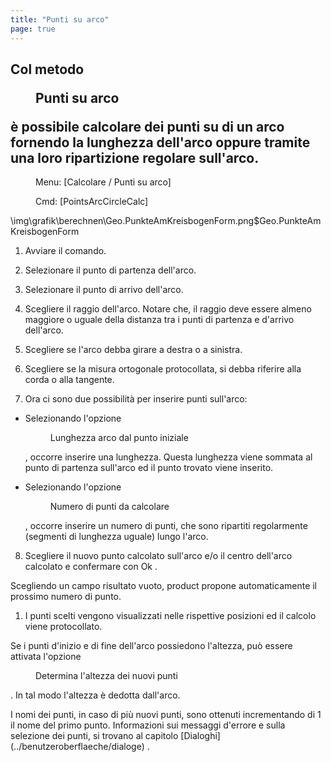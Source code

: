 ```yaml
---
title: "Punti su arco"
page: true
---
```

## Col metodo  <Menu>Punti su arco</Menu>  &#232; possibile calcolare dei punti su di un arco fornendo la lunghezza dell&#39;arco oppure tramite una loro ripartizione regolare sull&#39;arco.
 <Menu> Menu: [Calcolare / Punti su arco] </Menu> 
 <Menu> Cmd: [PointsArcCircleCalc] </Menu><Image>\img\grafik\berechnen\Geo.PunkteAmKreisbogenForm.png$Geo.PunkteAmKreisbogenForm</Image>


1. Avviare il comando.

2. Selezionare il punto di partenza dell&#39;arco.  

3. Selezionare il punto di arrivo dell&#39;arco.  

4. Scegliere il raggio dell&#39;arco. Notare che, il raggio deve essere almeno maggiore o uguale della distanza tra i punti di partenza e d&#39;arrivo dell&#39;arco.

5. Scegliere se l&#39;arco debba girare a destra o a sinistra.

6. Scegliere se la misura ortogonale protocollata, si debba riferire alla corda o alla tangente.

7. Ora ci sono due possibilit&#224; per inserire punti sull&#39;arco:

- Selezionando l&#39;opzione <Menu>Lunghezza arco dal punto iniziale</Menu> , occorre inserire una lunghezza. Questa lunghezza viene sommata al punto di partenza sull&#39;arco ed il punto trovato viene inserito.

- Selezionando l&#39;opzione <Menu>Numero di punti da calcolare</Menu> , occorre inserire un numero di punti, che sono ripartiti regolarmente (segmenti di lunghezza uguale) lungo l&#39;arco.



8. Scegliere il nuovo punto calcolato sull&#39;arco e/o il centro dell&#39;arco calcolato e confermare con <Border>   Ok   </Border> .



<Success>
Scegliendo un campo risultato vuoto,  <Placeholder>product</Placeholder> propone automaticamente il prossimo numero di punto.
</Success>


1. I punti scelti vengono visualizzati nelle rispettive posizioni ed il calcolo viene protocollato.




Se i punti d&#39;inizio e di fine dell&#39;arco possiedono l&#39;altezza, pu&#242; essere attivata l&#39;opzione  <Menu>Determina l'altezza dei nuovi punti</Menu> . In tal modo l&#39;altezza &#232; dedotta dall&#39;arco.

<Success>
I nomi dei punti, in caso di pi&#249; nuovi punti, sono ottenuti incrementando di 1 il nome del primo punto.
</Success>

<Success>
Informazioni sui messaggi d&#39;errore e sulla selezione dei punti, si trovano al capitolo [Dialoghi](../benutzeroberflaeche/dialoge)
.
</Success>
